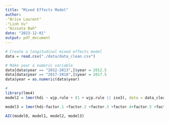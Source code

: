 ```yaml
---
title: "Mixed Effects Model"
author: 
-"Brice Laurent"
-"Linh Vu"
-"Aissata Bah"
date: "2023-12-01"
output: pdf_document
---
```


```r
# Create a longitudinal mixed effects model
data = read.csv("./data/data_clean.csv")

# Make year a numeric variable
data[data$year == "2012-2013",]$year = 2012.5
data[data$year == "2017-2018",]$year = 2017.5
data$year = as.numeric(data$year)

#
library(lme4)
model2 = lmer(hdi ~ wjp.rule + (1 + wjp.rule || iso3), data = data_clean_2021)

model3 = lmer(hdi~factor.1 +factor.2 +factor.3 +factor.4+factor.5 +factor.6 +factor.7 + factor.8 + (1 + factor.1 +factor.2 +factor.3 +factor.4+factor.5 +factor.6 +factor.7 + factor.8 || Region), data = data_clean_2021)

AIC(model0, model1, model2, model3)
```
